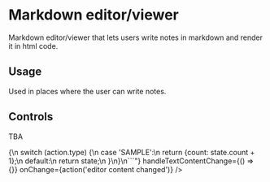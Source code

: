 
<Meta title="Markdown editor" component={MarkDownEditor} />

# Markdown editor/viewer

Markdown editor/viewer that lets users write notes in markdown and render it in html code.

## Usage

Used in places where the user can write notes.

## Controls

TBA

<Preview withToolbar>
  <Story name="Editor/Viewer">
    <MarkDownEditor viewEditor={boolean('Toggle editor/viewer', false)} textContent={"# Sample title\n\nHello world! I'm a `.md` text editor.\n\n_I can do all the things other `.md` editors can do._\n\n**I can even show code:**\n```\nconst reducer = (state = {count: 0}, action) => {\n    switch (action.type) {\n        case 'SAMPLE':\n            return {count: state.count + 1};\n        default:\n            return state;\n    }\n}\n```"} handleTextContentChange={() => {}} onChange={action('editor content changed')} />
  </Story>
</Preview>